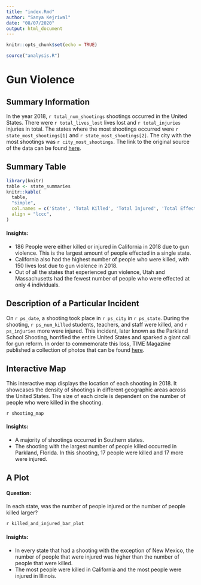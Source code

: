 ```yaml
---
title: "index.Rmd"
author: "Sanya Kejriwal"
date: "08/07/2020"
output: html_document
---
```


```r
knitr::opts_chunk$set(echo = TRUE)
```

``` r
source("analysis.R")
```

# Gun Violence

## Summary Information
In the year 2018, `r total_num_shootings` shootings occurred in the United States. There were `r total_lives_lost` lives lost and `r total_injuries` injuries in total. The states where the most shootings occurred were `r state_most_shootings[1]` and `r state_most_shootings[2]`. The city with the most shootings was `r city_most_shootings`. The link to the original source of the data can be found [here](http://www.shootingtracker.com/).

## Summary Table

```r
library(knitr)
table <- state_summaries
knitr::kable(
  table,
  "simple",
  col.names = c('State', 'Total Killed', 'Total Injured', 'Total Effected'),
  align = "lccc",
)
```

#### Insights:
- 186 People were either killed or injured in California in 2018 due to gun violence. This is the largest amount of people effected in a single state.
- California also had the highest number of people who were killed, with 150 lives lost due to gun violence in 2018.
- Out of all the states that experienced gun violence, Utah and Massachusetts had the fewest number of people who were effected at only 4 individuals.

## Description of a Particular Incident
On `r ps_date`, a shooting took place in `r ps_city` in `r ps_state`. During the shooting, `r ps_num_killed` students, teachers, and staff were killed, and `r ps_injuries` more were injured. This incident, later known as the Parkland School Shooting, horrified the entire United States and sparked a giant call for gun reform. In order to commemorate this loss, TIME Magazine published a collection of photos that can be found [here](https://time.com/parkland-high-school-shooting-vigil/).

## Interactive Map
This interactive map displays the location of each shooting in 2018. It showcases the density of shootings in different geographic areas across the United States. The size of each circle is dependent on the number of people who were killed in the shooting.

`r shooting_map`

#### Insights:
- A  majority of shootings occurred in Southern states.
- The shooting with the largest number of people killed occurred in Parkland, Florida. In this shooting, 17 people were killed and 17 more were injured.

## A Plot
#### Question:
In each state, was the number of people injured or the number of people killed larger?

`r killed_and_injured_bar_plot`

#### Insights:
- In every state that had a shooting with the exception of New Mexico, the number of people that were injured was higher than the number of people that were killed. 
- The most people were killed in California and the most people were injured in Illinois.



